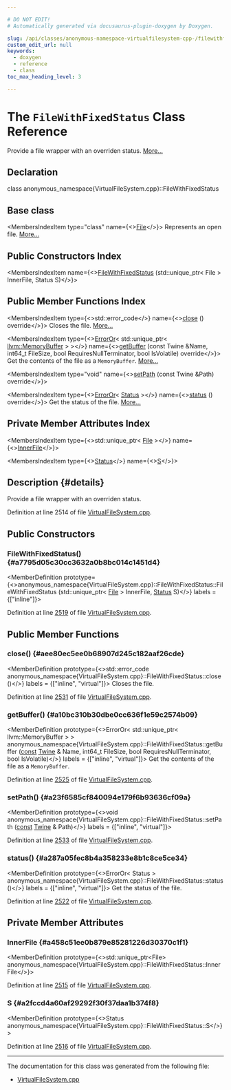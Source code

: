 ```yaml
---

# DO NOT EDIT!
# Automatically generated via docusaurus-plugin-doxygen by Doxygen.

slug: /api/classes/anonymous-namespace-virtualfilesystem-cpp-/filewithfixedstatus
custom_edit_url: null
keywords:
  - doxygen
  - reference
  - class
toc_max_heading_level: 3

---
```





# The `FileWithFixedStatus` Class Reference

<DoxygenPage pluginConfig={pluginConfig}>

Provide a file wrapper with an overriden status. <a href="#details">More...</a>

## Declaration

<CodeBlock>class anonymous_namespace{VirtualFileSystem.cpp}::FileWithFixedStatus</CodeBlock>

## Base class

<MembersIndex>

<MembersIndexItem
  type="class"
  name={<><a href="/docs/api/classes/llvm/vfs/file">File</a></>}>
Represents an open file. <a href="/docs/api/classes/llvm/vfs/file/#details">More...</a>
</MembersIndexItem>

</MembersIndex>

## Public Constructors Index

<MembersIndex>

<MembersIndexItem
  name={<><a href="#a7795d05c30cc3632a0b8bc014c1451d4">FileWithFixedStatus</a> (std::unique&#95;ptr&lt; File &gt; InnerFile, Status S)</>}>
</MembersIndexItem>

</MembersIndex>

## Public Member Functions Index

<MembersIndex>

<MembersIndexItem
  type={<>std::error&#95;code</>}
  name={<><a href="#aee80ec5ee0b68907d245c182aaf26cde">close</a> () override</>}>
Closes the file. <a href="#aee80ec5ee0b68907d245c182aaf26cde">More...</a>
</MembersIndexItem>

<MembersIndexItem
  type={<><a href="/docs/api/classes/llvm/erroror">ErrorOr</a>&lt; std::unique&#95;ptr&lt; <a href="/docs/api/classes/llvm/memorybuffer">llvm::MemoryBuffer</a> &gt; &gt;</>}
  name={<><a href="#a10bc310b30dbe0cc636f1e59c2574b09">getBuffer</a> (const Twine &amp;Name, int64&#95;t FileSize, bool RequiresNullTerminator, bool IsVolatile) override</>}>
Get the contents of the file as a <code>MemoryBuffer</code>. <a href="#a10bc310b30dbe0cc636f1e59c2574b09">More...</a>
</MembersIndexItem>

<MembersIndexItem
  type="void"
  name={<><a href="#a23f6585cf840094e179f6b93636cf09a">setPath</a> (const Twine &amp;Path) override</>}>
</MembersIndexItem>

<MembersIndexItem
  type={<><a href="/docs/api/classes/llvm/erroror">ErrorOr</a>&lt; <a href="/docs/api/classes/llvm/vfs/status">Status</a> &gt;</>}
  name={<><a href="#a287a05fec8b4a358233e8b1c8ce5ce34">status</a> () override</>}>
Get the status of the file. <a href="#a287a05fec8b4a358233e8b1c8ce5ce34">More...</a>
</MembersIndexItem>

</MembersIndex>

## Private Member Attributes Index

<MembersIndex>

<MembersIndexItem
  type={<>std::unique&#95;ptr&lt; <a href="/docs/api/classes/llvm/vfs/file">File</a> &gt;</>}
  name={<><a href="#a458c51ee0b879e85281226d30370c1f1">InnerFile</a></>}>
</MembersIndexItem>

<MembersIndexItem
  type={<><a href="/docs/api/classes/llvm/vfs/status">Status</a></>}
  name={<><a href="#a2fccd4a60af29292f30f37daa1b374f8">S</a></>}>
</MembersIndexItem>

</MembersIndex>

## Description {#details}

Provide a file wrapper with an overriden status.

Definition at line 2514 of file <a href="/docs/api/files/lib/lib/support/virtualfilesystem-cpp">VirtualFileSystem.cpp</a>.

<SectionDefinition>

## Public Constructors

### FileWithFixedStatus() {#a7795d05c30cc3632a0b8bc014c1451d4}

<MemberDefinition
  prototype={<>anonymous&#95;namespace&#123;VirtualFileSystem.cpp&#125;::FileWithFixedStatus::FileWithFixedStatus (std::unique&#95;ptr&lt; <a href="/docs/api/classes/llvm/vfs/file">File</a> &gt; InnerFile, <a href="/docs/api/classes/llvm/vfs/status">Status</a> S)</>}
  labels = {["inline"]}>

Definition at line <a href="/docs/api/files/lib/lib/support/virtualfilesystem-cpp/#l02519">2519</a> of file <a href="/docs/api/files/lib/lib/support/virtualfilesystem-cpp">VirtualFileSystem.cpp</a>.
</MemberDefinition>

</SectionDefinition>

<SectionDefinition>

## Public Member Functions

### close() {#aee80ec5ee0b68907d245c182aaf26cde}

<MemberDefinition
  prototype={<>std::error&#95;code anonymous&#95;namespace&#123;VirtualFileSystem.cpp&#125;::FileWithFixedStatus::close ()</>}
  labels = {["inline", "virtual"]}>
Closes the file.

Definition at line <a href="/docs/api/files/lib/lib/support/virtualfilesystem-cpp/#l02531">2531</a> of file <a href="/docs/api/files/lib/lib/support/virtualfilesystem-cpp">VirtualFileSystem.cpp</a>.
</MemberDefinition>

### getBuffer() {#a10bc310b30dbe0cc636f1e59c2574b09}

<MemberDefinition
  prototype={<>ErrorOr&lt; std::unique&#95;ptr&lt; llvm::MemoryBuffer &gt; &gt; anonymous&#95;namespace&#123;VirtualFileSystem.cpp&#125;::FileWithFixedStatus::getBuffer (<a href="/docs/api/files/lib/lib/target/lib/target/aarch64/aarch64promoteconstant-cpp/#a90f8350fecae261c25be85d38b451bff">const</a> <a href="/docs/api/classes/llvm/twine">Twine</a> &amp; Name, int64&#95;t FileSize, bool RequiresNullTerminator, bool IsVolatile)</>}
  labels = {["inline", "virtual"]}>
Get the contents of the file as a <code>MemoryBuffer</code>.

Definition at line <a href="/docs/api/files/lib/lib/support/virtualfilesystem-cpp/#l02525">2525</a> of file <a href="/docs/api/files/lib/lib/support/virtualfilesystem-cpp">VirtualFileSystem.cpp</a>.
</MemberDefinition>

### setPath() {#a23f6585cf840094e179f6b93636cf09a}

<MemberDefinition
  prototype={<>void anonymous&#95;namespace&#123;VirtualFileSystem.cpp&#125;::FileWithFixedStatus::setPath (<a href="/docs/api/files/lib/lib/target/lib/target/aarch64/aarch64promoteconstant-cpp/#a90f8350fecae261c25be85d38b451bff">const</a> <a href="/docs/api/classes/llvm/twine">Twine</a> &amp; Path)</>}
  labels = {["inline", "virtual"]}>

Definition at line <a href="/docs/api/files/lib/lib/support/virtualfilesystem-cpp/#l02533">2533</a> of file <a href="/docs/api/files/lib/lib/support/virtualfilesystem-cpp">VirtualFileSystem.cpp</a>.
</MemberDefinition>

### status() {#a287a05fec8b4a358233e8b1c8ce5ce34}

<MemberDefinition
  prototype={<>ErrorOr&lt; Status &gt; anonymous&#95;namespace&#123;VirtualFileSystem.cpp&#125;::FileWithFixedStatus::status ()</>}
  labels = {["inline", "virtual"]}>
Get the status of the file.

Definition at line <a href="/docs/api/files/lib/lib/support/virtualfilesystem-cpp/#l02522">2522</a> of file <a href="/docs/api/files/lib/lib/support/virtualfilesystem-cpp">VirtualFileSystem.cpp</a>.
</MemberDefinition>

</SectionDefinition>

<SectionDefinition>

## Private Member Attributes

### InnerFile {#a458c51ee0b879e85281226d30370c1f1}

<MemberDefinition
  prototype={<>std::unique&#95;ptr&lt;File&gt; anonymous&#95;namespace&#123;VirtualFileSystem.cpp&#125;::FileWithFixedStatus::InnerFile</>}>

Definition at line <a href="/docs/api/files/lib/lib/support/virtualfilesystem-cpp/#l02515">2515</a> of file <a href="/docs/api/files/lib/lib/support/virtualfilesystem-cpp">VirtualFileSystem.cpp</a>.
</MemberDefinition>

### S {#a2fccd4a60af29292f30f37daa1b374f8}

<MemberDefinition
  prototype={<>Status anonymous&#95;namespace&#123;VirtualFileSystem.cpp&#125;::FileWithFixedStatus::S</>}>

Definition at line <a href="/docs/api/files/lib/lib/support/virtualfilesystem-cpp/#l02516">2516</a> of file <a href="/docs/api/files/lib/lib/support/virtualfilesystem-cpp">VirtualFileSystem.cpp</a>.
</MemberDefinition>

</SectionDefinition>

<hr/>

The documentation for this class was generated from the following file:

<ul>
<li><a href="/docs/api/files/lib/lib/support/virtualfilesystem-cpp">VirtualFileSystem.cpp</a></li>
</ul>

</DoxygenPage>
